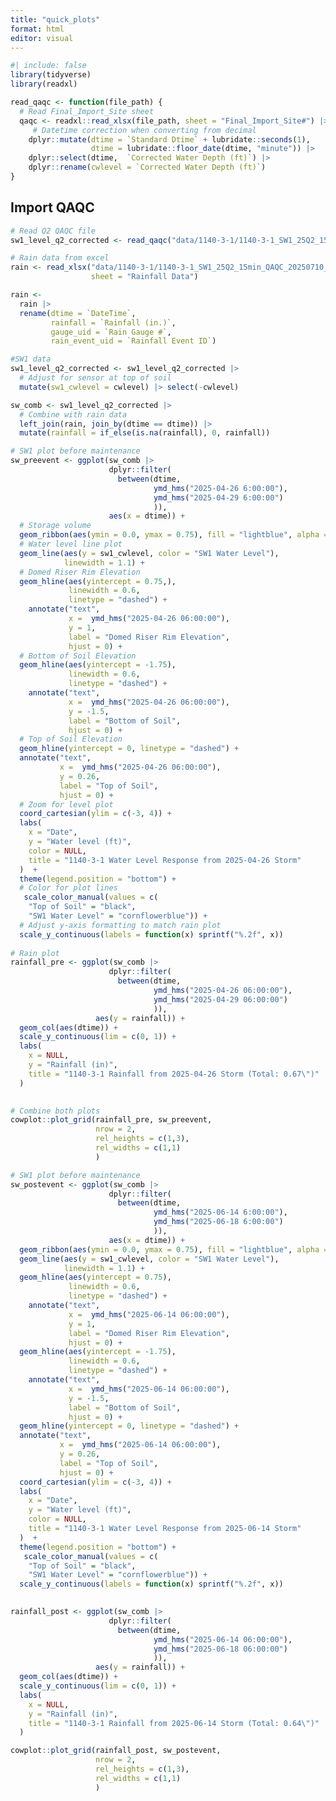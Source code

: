 ```yaml
---
title: "quick_plots"
format: html
editor: visual
---
```


```r
#| include: false
library(tidyverse)
library(readxl)
```

```r
read_qaqc <- function(file_path) {
  # Read Final_Import_Site sheet
  qaqc <- readxl::read_xlsx(file_path, sheet = "Final_Import_Site#") |>
     # Datetime correction when converting from decimal
    dplyr::mutate(dtime = `Standard Dtime` + lubridate::seconds(1),
                  dtime = lubridate::floor_date(dtime, "minute")) |>
    dplyr::select(dtime,  `Corrected Water Depth (ft)`) |>
    dplyr::rename(cwlevel = `Corrected Water Depth (ft)`)
}
```

## Import QAQC

```r
# Read Q2 QAQC file
sw1_level_q2_corrected <- read_qaqc("data/1140-3-1/1140-3-1_SW1_25Q2_15min_QAQC_20250710_KR.xlsx")

# Rain data from excel
rain <- read_xlsx("data/1140-3-1/1140-3-1_SW1_25Q2_15min_QAQC_20250710_KR.xlsx",
                  sheet = "Rainfall Data")

rain <- 
  rain |> 
  rename(dtime = `DateTime`,
         rainfall = `Rainfall (in.)`,
         gauge_uid = `Rain Gauge #`,
         rain_event_uid = `Rainfall Event ID`) 

```

```r
#SW1 data
sw1_level_q2_corrected <- sw1_level_q2_corrected |>
  # Adjust for sensor at top of soil
  mutate(sw1_cwlevel = cwlevel) |> select(-cwlevel)

sw_comb <- sw1_level_q2_corrected |>
  # Combine with rain data
  left_join(rain, join_by(dtime == dtime)) |>
  mutate(rainfall = if_else(is.na(rainfall), 0, rainfall))
```

```r
# SW1 plot before maintenance
sw_preevent <- ggplot(sw_comb |> 
                      dplyr::filter(
                        between(dtime, 
                                ymd_hms("2025-04-26 6:00:00"),
                                ymd_hms("2025-04-29 6:00:00")
                                )),
                      aes(x = dtime)) +
  # Storage volume
  geom_ribbon(aes(ymin = 0.0, ymax = 0.75), fill = "lightblue", alpha = 0.4) +
  # Water level line plot
  geom_line(aes(y = sw1_cwlevel, color = "SW1 Water Level"),
            linewidth = 1.1) +
  # Domed Riser Rim Elevation
  geom_hline(aes(yintercept = 0.75,),
             linewidth = 0.6,
             linetype = "dashed") +
    annotate("text",
             x =  ymd_hms("2025-04-26 06:00:00"),
             y = 1, 
             label = "Domed Riser Rim Elevation",
             hjust = 0) +
  # Bottom of Soil Elevation
  geom_hline(aes(yintercept = -1.75),
             linewidth = 0.6,
             linetype = "dashed") +
    annotate("text",
             x =  ymd_hms("2025-04-26 06:00:00"),
             y = -1.5, 
             label = "Bottom of Soil",
             hjust = 0) +
  # Top of Soil Elevation
  geom_hline(yintercept = 0, linetype = "dashed") +
  annotate("text",
           x =  ymd_hms("2025-04-26 06:00:00"),
           y = 0.26,
           label = "Top of Soil", 
           hjust = 0) +
  # Zoom for level plot
  coord_cartesian(ylim = c(-3, 4)) +
  labs(
    x = "Date",
    y = "Water level (ft)",
    color = NULL,
    title = "1140-3-1 Water Level Response from 2025-04-26 Storm"
  )  +
  theme(legend.position = "bottom") +
  # Color for plot lines
   scale_color_manual(values = c(
    "Top of Soil" = "black",
    "SW1 Water Level" = "cornflowerblue")) +
  # Adjust y-axis formatting to match rain plot
  scale_y_continuous(labels = function(x) sprintf("%.2f", x))
  
# Rain plot
rainfall_pre <- ggplot(sw_comb |> 
                      dplyr::filter(
                        between(dtime, 
                                ymd_hms("2025-04-26 06:00:00"),
                                ymd_hms("2025-04-29 06:00:00")
                                )),
                   aes(y = rainfall)) +
  geom_col(aes(dtime)) + 
  scale_y_continuous(lim = c(0, 1)) +
  labs(
    x = NULL,
    y = "Rainfall (in)",
    title = "1140-3-1 Rainfall from 2025-04-26 Storm (Total: 0.67\")"
  )
  
```

```r
# Combine both plots
cowplot::plot_grid(rainfall_pre, sw_preevent,
                   nrow = 2,
                   rel_heights = c(1,3),
                   rel_widths = c(1,1)
                   )
```

```r
# SW1 plot before maintenance
sw_postevent <- ggplot(sw_comb |> 
                      dplyr::filter(
                        between(dtime, 
                                ymd_hms("2025-06-14 6:00:00"),
                                ymd_hms("2025-06-18 6:00:00")
                                )),
                      aes(x = dtime)) +
  geom_ribbon(aes(ymin = 0.0, ymax = 0.75), fill = "lightblue", alpha = 0.4) +
  geom_line(aes(y = sw1_cwlevel, color = "SW1 Water Level"),
            linewidth = 1.1) +
  geom_hline(aes(yintercept = 0.75),
             linewidth = 0.6,
             linetype = "dashed") +
    annotate("text",
             x =  ymd_hms("2025-06-14 06:00:00"),
             y = 1, 
             label = "Domed Riser Rim Elevation",
             hjust = 0) +
  geom_hline(aes(yintercept = -1.75),
             linewidth = 0.6,
             linetype = "dashed") +
    annotate("text",
             x =  ymd_hms("2025-06-14 06:00:00"),
             y = -1.5, 
             label = "Bottom of Soil",
             hjust = 0) +
  geom_hline(yintercept = 0, linetype = "dashed") +
  annotate("text",
           x =  ymd_hms("2025-06-14 06:00:00"),
           y = 0.26,
           label = "Top of Soil", 
           hjust = 0) +
  coord_cartesian(ylim = c(-3, 4)) +
  labs(
    x = "Date",
    y = "Water level (ft)",
    color = NULL,
    title = "1140-3-1 Water Level Response from 2025-06-14 Storm"
  )  +
  theme(legend.position = "bottom") +
   scale_color_manual(values = c(
    "Top of Soil" = "black",
    "SW1 Water Level" = "cornflowerblue")) +
  scale_y_continuous(labels = function(x) sprintf("%.2f", x))
  

rainfall_post <- ggplot(sw_comb |> 
                      dplyr::filter(
                        between(dtime, 
                                ymd_hms("2025-06-14 06:00:00"),
                                ymd_hms("2025-06-18 06:00:00")
                                )),
                   aes(y = rainfall)) +
  geom_col(aes(dtime)) + 
  scale_y_continuous(lim = c(0, 1)) +
  labs(
    x = NULL,
    y = "Rainfall (in)",
    title = "1140-3-1 Rainfall from 2025-06-14 Storm (Total: 0.64\")"
  )
```

```r
cowplot::plot_grid(rainfall_post, sw_postevent,
                   nrow = 2,
                   rel_heights = c(1,3),
                   rel_widths = c(1,1)
                   )
```
